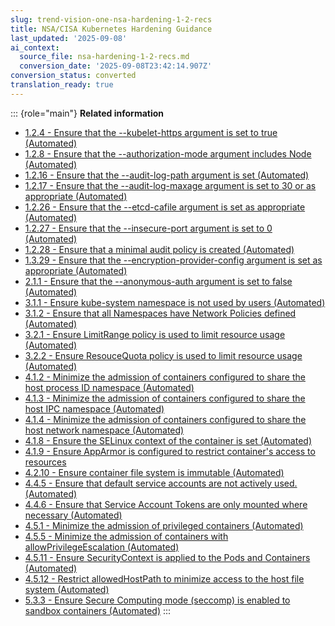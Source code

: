 ```yaml
---
slug: trend-vision-one-nsa-hardening-1-2-recs
title: NSA/CISA Kubernetes Hardening Guidance
last_updated: '2025-09-08'
ai_context:
  source_file: nsa-hardening-1-2-recs.md
  conversion_date: '2025-09-08T23:42:14.907Z'
conversion_status: converted
translation_ready: true
---
```


::: {role="main"}
**Related information**

- [1.2.4 - Ensure that the --kubelet-https argument is set to true (Automated)](nsa-hardening-1-2-124.mdx)
- [1.2.8 - Ensure that the --authorization-mode argument includes Node (Automated)](nsa-hardening-1-2-128.mdx)
- [1.2.16 - Ensure that the --audit-log-path argument is set (Automated)](nsa-hardening-1-2-1216.mdx)
- [1.2.17 - Ensure that the --audit-log-maxage argument is set to 30 or as appropriate (Automated)](nsa-hardening-1-2-1217.mdx)
- [1.2.26 - Ensure that the --etcd-cafile argument is set as appropriate (Automated)](nsa-hardening-1-2-1226.mdx)
- [1.2.27 - Ensure that the --insecure-port argument is set to 0 (Automated)](nsa-hardening-1-2-1227.mdx)
- [1.2.28 - Ensure that a minimal audit policy is created (Automated)](nsa-hardening-1-2-1228.mdx)
- [1.3.29 - Ensure that the --encryption-provider-config argument is set as appropriate (Automated)](nsa-hardening-1-2-1329.mdx)
- [2.1.1 - Ensure that the --anonymous-auth argument is set to false (Automated)](nsa-hardening-1-2-211.mdx)
- [3.1.1 - Ensure kube-system namespace is not used by users (Automated)](nsa-hardening-1-2-311.mdx)
- [3.1.2 - Ensure that all Namespaces have Network Policies defined (Automated)](nsa-hardening-1-2-312.mdx)
- [3.2.1 - Ensure LimitRange policy is used to limit resource usage (Automated)](nsa-hardening-1-2-321.mdx)
- [3.2.2 - Ensure ResouceQuota policy is used to limit resource usage (Automated)](nsa-hardening-1-2-322.mdx)
- [4.1.2 - Minimize the admission of containers configured to share the host process ID namespace (Automated)](nsa-hardening-1-2-412.mdx)
- [4.1.3 - Minimize the admission of containers configured to share the host IPC namespace (Automated)](nsa-hardening-1-2-413.mdx)
- [4.1.4 - Minimize the admission of containers configured to share the host network namespace (Automated)](nsa-hardening-1-2-414.mdx)
- [4.1.8 - Ensure the SELinux context of the container is set (Automated)](nsa-hardening-1-2-418.mdx)
- [4.1.9 - Ensure AppArmor is configured to restrict container's access to resources](nsa-hardening-1-2-419.mdx)
- [4.2.10 - Ensure container file system is immutable (Automated)](nsa-hardening-1-2-4210.mdx)
- [4.4.5 - Ensure that default service accounts are not actively used. (Automated)](nsa-hardening-1-2-445.mdx)
- [4.4.6 - Ensure that Service Account Tokens are only mounted where necessary (Automated)](nsa-hardening-1-2-446.mdx)
- [4.5.1 - Minimize the admission of privileged containers (Automated)](nsa-hardening-1-2-451.mdx)
- [4.5.5 - Minimize the admission of containers with allowPrivilegeEscalation (Automated)](nsa-hardening-1-2-455.mdx)
- [4.5.11 - Ensure SecurityContext is applied to the Pods and Containers (Automated)](nsa-hardening-1-2-4511.mdx)
- [4.5.12 - Restrict allowedHostPath to minimize access to the host file system (Automated)](nsa-hardening-1-2-4512.mdx)
- [5.3.3 - Ensure Secure Computing mode (seccomp) is enabled to sandbox containers (Automated)](nsa-hardening-1-2-533.mdx)
:::
